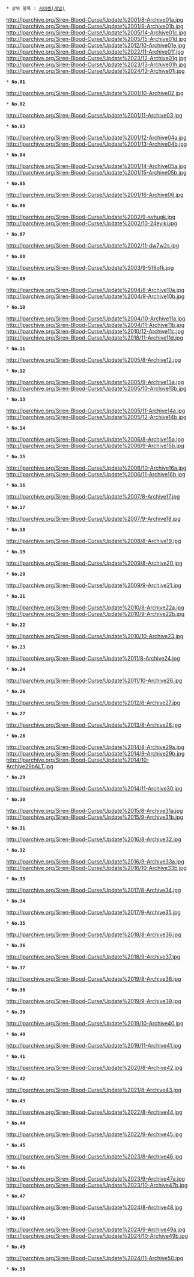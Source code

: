  * 상위 항목 : [[사이렌(게임)]]

http://lparchive.org/Siren-Blood-Curse/Update%2001/8-Archive01a.jpg
http://lparchive.org/Siren-Blood-Curse/Update%2001/9-Archive01b.jpg
http://lparchive.org/Siren-Blood-Curse/Update%2005/14-Archive01c.jpg
http://lparchive.org/Siren-Blood-Curse/Update%2005/15-Archive01d.jpg
http://lparchive.org/Siren-Blood-Curse/Update%2012/10-Archive01e.jpg
http://lparchive.org/Siren-Blood-Curse/Update%2022/11-Archive01f.jpg
http://lparchive.org/Siren-Blood-Curse/Update%2023/12-Archive01g.jpg
http://lparchive.org/Siren-Blood-Curse/Update%2023/13-Archive01h.jpg
http://lparchive.org/Siren-Blood-Curse/Update%2024/13-Archive01i.jpg
 * '''No.01'''


http://lparchive.org/Siren-Blood-Curse/Update%2001/10-Archive02.jpg
 * '''No.02'''


http://lparchive.org/Siren-Blood-Curse/Update%2001/11-Archive03.jpg
 * '''No.03'''


http://lparchive.org/Siren-Blood-Curse/Update%2001/12-Archive04a.jpg
http://lparchive.org/Siren-Blood-Curse/Update%2001/13-Archive04b.jpg
 * '''No.04'''


http://lparchive.org/Siren-Blood-Curse/Update%2001/14-Archive05a.jpg
http://lparchive.org/Siren-Blood-Curse/Update%2001/15-Archive05b.jpg
 * '''No.05'''


http://lparchive.org/Siren-Blood-Curse/Update%2001/16-Archive06.jpg
 * '''No.06'''


http://lparchive.org/Siren-Blood-Curse/Update%2002/9-svhugk.jpg
http://lparchive.org/Siren-Blood-Curse/Update%2002/10-24eyjki.jpg
 * '''No.07'''


http://lparchive.org/Siren-Blood-Curse/Update%2002/11-dw7w2s.jpg
 * '''No.08'''


http://lparchive.org/Siren-Blood-Curse/Update%2003/9-516ofk.jpg
 * '''No.09'''


http://lparchive.org/Siren-Blood-Curse/Update%2004/8-Archive10a.jpg
http://lparchive.org/Siren-Blood-Curse/Update%2004/9-Archive10b.jpg
 * '''No.10'''


http://lparchive.org/Siren-Blood-Curse/Update%2004/10-Archive11a.jpg
http://lparchive.org/Siren-Blood-Curse/Update%2004/11-Archive11b.jpg
http://lparchive.org/Siren-Blood-Curse/Update%2010/12-Archive11c.jpg
http://lparchive.org/Siren-Blood-Curse/Update%2018/11-Archive11d.jpg
 * '''No.11'''


http://lparchive.org/Siren-Blood-Curse/Update%2005/8-Archive12.jpg
 * '''No.12'''


http://lparchive.org/Siren-Blood-Curse/Update%2005/9-Archive13a.jpg
http://lparchive.org/Siren-Blood-Curse/Update%2005/10-Archive13b.jpg
 * '''No.13'''


http://lparchive.org/Siren-Blood-Curse/Update%2005/11-Archive14a.jpg
http://lparchive.org/Siren-Blood-Curse/Update%2005/12-Archive14b.jpg
 * '''No.14'''


http://lparchive.org/Siren-Blood-Curse/Update%2006/8-Archive15a.jpg
http://lparchive.org/Siren-Blood-Curse/Update%2006/9-Archive15b.jpg
 * '''No.15'''


http://lparchive.org/Siren-Blood-Curse/Update%2006/10-Archive16a.jpg
http://lparchive.org/Siren-Blood-Curse/Update%2006/11-Archive16b.jpg
 * '''No.16'''


http://lparchive.org/Siren-Blood-Curse/Update%2007/8-Archive17.jpg
 * '''No.17'''


http://lparchive.org/Siren-Blood-Curse/Update%2007/9-Archive18.jpg
 * '''No.18'''


http://lparchive.org/Siren-Blood-Curse/Update%2008/8-Archive19.jpg
 * '''No.19'''


http://lparchive.org/Siren-Blood-Curse/Update%2009/8-Archive20.jpg
 * '''No.20'''


http://lparchive.org/Siren-Blood-Curse/Update%2009/9-Archive21.jpg
 * '''No.21'''


http://lparchive.org/Siren-Blood-Curse/Update%2010/8-Archive22a.jpg
http://lparchive.org/Siren-Blood-Curse/Update%2010/9-Archive22b.jpg
 * '''No.22'''


http://lparchive.org/Siren-Blood-Curse/Update%2010/10-Archive23.jpg
 * '''No.23'''


http://lparchive.org/Siren-Blood-Curse/Update%2011/8-Archive24.jpg
 * '''No.24'''






http://lparchive.org/Siren-Blood-Curse/Update%2011/10-Archive26.jpg
 * '''No.26'''


http://lparchive.org/Siren-Blood-Curse/Update%2012/8-Archive27.jpg
 * '''No.27'''


http://lparchive.org/Siren-Blood-Curse/Update%2013/8-Archive28.jpg
 * '''No.28'''


http://lparchive.org/Siren-Blood-Curse/Update%2014/8-Archive29a.jpg
http://lparchive.org/Siren-Blood-Curse/Update%2014/9-Archive29b.jpg
http://lparchive.org/Siren-Blood-Curse/Update%2014/10-Archive29bALT.jpg
 * '''No.29'''


http://lparchive.org/Siren-Blood-Curse/Update%2014/11-Archive30.jpg
 * '''No.30'''


http://lparchive.org/Siren-Blood-Curse/Update%2015/8-Archive31a.jpg
http://lparchive.org/Siren-Blood-Curse/Update%2015/9-Archive31b.jpg
 * '''No.31'''


http://lparchive.org/Siren-Blood-Curse/Update%2016/8-Archive32.jpg
 * '''No.32'''


http://lparchive.org/Siren-Blood-Curse/Update%2016/9-Archive33a.jpg
http://lparchive.org/Siren-Blood-Curse/Update%2016/10-Archive33b.jpg
 * '''No.33'''


http://lparchive.org/Siren-Blood-Curse/Update%2017/8-Archive34.jpg
 * '''No.34'''


http://lparchive.org/Siren-Blood-Curse/Update%2017/9-Archive35.jpg
 * '''No.35'''


http://lparchive.org/Siren-Blood-Curse/Update%2018/8-Archive36.jpg
 * '''No.36'''


http://lparchive.org/Siren-Blood-Curse/Update%2018/9-Archive37.jpg
 * '''No.37'''


http://lparchive.org/Siren-Blood-Curse/Update%2019/8-Archive38.jpg
 * '''No.38'''


http://lparchive.org/Siren-Blood-Curse/Update%2019/9-Archive39.jpg
 * '''No.39'''


http://lparchive.org/Siren-Blood-Curse/Update%2019/10-Archive40.jpg
 * '''No.40'''


http://lparchive.org/Siren-Blood-Curse/Update%2019/11-Archive41.jpg
 * '''No.41'''


http://lparchive.org/Siren-Blood-Curse/Update%2020/8-Archive42.jpg
 * '''No.42'''


http://lparchive.org/Siren-Blood-Curse/Update%2021/8-Archive43.jpg
 * '''No.43'''


http://lparchive.org/Siren-Blood-Curse/Update%2022/8-Archive44.jpg
 * '''No.44'''


http://lparchive.org/Siren-Blood-Curse/Update%2022/9-Archive45.jpg
 * '''No.45'''


http://lparchive.org/Siren-Blood-Curse/Update%2023/8-Archive46.jpg
 * '''No.46'''


http://lparchive.org/Siren-Blood-Curse/Update%2023/9-Archive47a.jpg
http://lparchive.org/Siren-Blood-Curse/Update%2023/10-Archive47b.jpg
 * '''No.47'''


http://lparchive.org/Siren-Blood-Curse/Update%2024/8-Archive48.jpg
 * '''No.48'''


http://lparchive.org/Siren-Blood-Curse/Update%2024/9-Archive49a.jpg
http://lparchive.org/Siren-Blood-Curse/Update%2024/10-Archive49b.jpg
 * '''No.49'''


http://lparchive.org/Siren-Blood-Curse/Update%2024/11-Archive50.jpg
 * '''No.50'''
